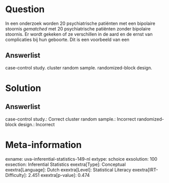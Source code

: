 Question
========

In een onderzoek worden 20 psychiatrische patiënten met een bipolaire
stoornis *gematched* met 20 psychiatrische patiënten zonder bipolaire
stoornis. Er wordt gekeken of ze verschillen in de aard en de ernst van
complicaties bij hun geboorte. Dit is een voorbeeld van een

Answerlist
----------

case-control study.
cluster random sample.
randomized-block design.

Solution
========

Answerlist
----------

case-control study.: Correct
cluster random sample.: Incorrect
randomized-block design.: Incorrect

Meta-information
================
exname: uva-inferential-statistics-149-nl
extype: schoice
exsolution: 100
exsection: Inferential Statistics
exextra[Type]: Conceptual
exextra[Language]: Dutch
exextra[Level]: Statistical Literacy
exextra[IRT-Difficulty]: 2.451
exextra[p-value]: 0.474

